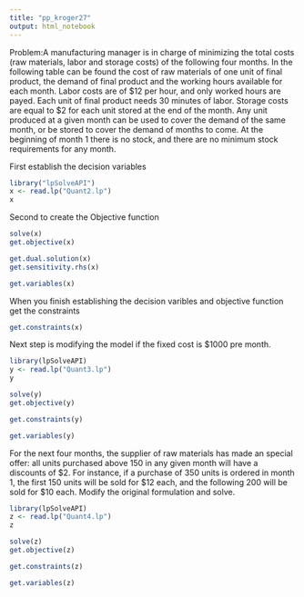 ```yaml
---
title: "pp_kroger27"
output: html_notebook
---
```


Problem:A manufacturing manager is in charge of minimizing the total costs (raw materials, labor and storage costs) of the following four months. In the following table can be found the cost of raw materials of one unit of final product, the demand of final product and the working hours available for each month. Labor costs are of $12 per hour, and only worked hours are payed. Each unit of final product needs 30 minutes of labor. Storage costs are equal to $2 for each unit stored at the end of the month. Any unit produced at a given month can be used to cover the demand of the same month, or be stored to cover the demand of months to come. At the beginning of month 1 there is no stock, and there are no minimum stock requirements for any month.


First establish the decision variables 

```r
library("lpSolveAPI")
x <- read.lp("Quant2.lp")
x

```

Second to create the Objective function

```r
solve(x)
get.objective(x)
```

```r
get.dual.solution(x)
get.sensitivity.rhs(x)
```

```r
get.variables(x)
```

When you finish establishing the decision varibles and objective function
get the constraints
```r
get.constraints(x)
```

Next step is modifying the model if the fixed cost is $1000 pre month.

```r
library(lpSolveAPI)
y <- read.lp("Quant3.lp")
y
```
```r
solve(y)
get.objective(y)
```

```r
get.constraints(y)
```

```r
get.variables(y)
```

For the next four months, the supplier of raw materials has made an special offer: all units purchased above 150 in any given month will have a discounts of $2. For instance, if a purchase of 350 units is ordered in month 1, the first 150 units will be sold for $12 each, and the following 200 will be sold for $10 each. Modify the original formulation and solve.

```r
library(lpSolveAPI)
z <- read.lp("Quant4.lp")
z
```
```r
solve(z)
get.objective(z)
```
```r
get.constraints(z)
```

```r
get.variables(z)
```



